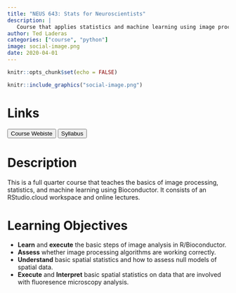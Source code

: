 ```yaml
---
title: "NEUS 643: Stats for Neuroscientists"
description: |
   Course that applies statistics and machine learning using image processing.
author: Ted Laderas
categories: ["course", "python"]
image: social-image.png
date: 2020-04-01
---
```



```r
knitr::opts_chunk$set(echo = FALSE)
```

```r
knitr::include_graphics("social-image.png")
```

# Links

[<button type="button" class="btn btn-primary">Course Webiste</button>](https://stats4neuro.netlify.app)
[<button type="button" class="btn btn-primary">Syllabus</button>](https://stats4neuro.netlify.app/syllabus/)

# Description

This is a full quarter course that teaches the basics of image processing, statistics, and machine learning using Bioconductor. It consists of an RStudio.cloud workspace and online lectures.

# Learning Objectives

- **Learn** and **execute** the basic steps of image analysis in R/Bioconductor.
- **Assess** whether image processing algorithms are working correctly.
- **Understand** basic spatial statistics and how to assess null models of spatial data.
- **Execute** and **Interpret** basic spatial statistics on data that are involved with fluoresence microscopy analysis.

